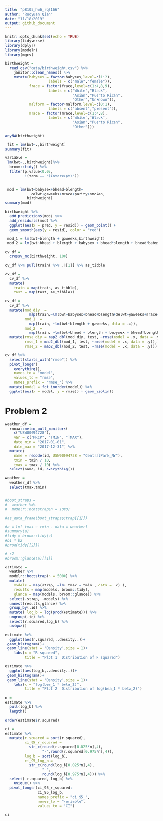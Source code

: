 ```yaml
---
title: "p8105_hw6_rq2166"
author: "Ruoyuan Qian"
date: "11/18/2019"
output: github_document
---
```


```r
knitr::opts_chunk$set(echo = TRUE)
library(tidyverse)
library(dplyr)
library(modelr)
library(mgcv)
```

```r
birthweight = 
  read_csv("data/birthweight.csv") %>% 
    janitor::clean_names() %>% 
    mutate(babysex = factor(babysex,level=c(1:2),
                    labels = c("male","female")),
           frace = factor(frace,level=c(1:4,8,9),
                    labels = c("White","Black",
                               "Asian","Puerto Rican",
                               "Other","Unknown")),
           malform = factor(malform,level=c(0:1),
                    labels = c("absent","present")),
           mrace = factor(mrace,level=c(1:4,8),
                    labels = c("White","Black",
                               "Asian","Puerto Rican",
                               "Other")))

anyNA(birthweight)

```
```r
 fit = lm(bwt~.,birthweight)
summary(fit)

variable = 
 lm(bwt~.,birthweight)%>% 
  broom::tidy() %>% 
  filter(p.value<0.05,
         !(term == "(Intercept)"))
  

 mod = lm(bwt~babysex+bhead+blength+
            delwt+gaweeks+mrace+parity+smoken,
          birthweight)
summary(mod)

```
```r

birthweight %>% 
  add_predictions(mod) %>% 
  add_residuals(mod) %>% 
  ggplot(aes(x = pred, y = resid)) + geom_point() + 
  geom_smooth(aes(y = resid), color = "red")
```
```r
 mod_1 = lm(bwt~blength + gaweeks,birthweight)
 mod_2 = lm(bwt~bhead + blength + babysex + bhead*blength + bhead*babysex + blength*babysex + bhead*blength*babysex ,birthweight)

```

```r
cv_df = 
  crossv_mc(birthweight, 100) 

cv_df %>% pull(train) %>% .[[1]] %>% as_tibble

cv_df =
  cv_df %>% 
  mutate(
    train = map(train, as_tibble),
    test = map(test, as_tibble))


```
```r
cv_df = 
  cv_df %>% 
  mutate(mod_diy  =
           map(train,~lm(bwt~babysex+bhead+blength+delwt+gaweeks+mrace+parity+smoken,data = .x)),
         mod_1  = 
           map(train, ~lm(bwt~blength + gaweeks, data = .x)),
         mod_2  = 
           map(train, ~lm(bwt~bhead + blength + babysex + bhead*blength + bhead*babysex + blength*babysex + bhead*blength*babysex ,data = .x))) %>% 
  mutate(rmse_diy = map2_dbl(mod_diy, test, ~rmse(model = .x, data = .y)),
         rmse_1 = map2_dbl(mod_1, test, ~rmse(model = .x, data = .y)),
         rmse_2 = map2_dbl(mod_2, test, ~rmse(model = .x, data = .y)))
```
```r
cv_df %>% 
  select(starts_with("rmse")) %>% 
  pivot_longer(
    everything(),
    names_to = "model", 
    values_to = "rmse",
    names_prefix = "rmse_") %>% 
  mutate(model = fct_inorder(model)) %>% 
  ggplot(aes(x = model, y = rmse)) + geom_violin()
```

# Problem 2
```r
weather_df =
  rnoaa::meteo_pull_monitors(
    c("USW00094728"),
    var = c("PRCP", "TMIN", "TMAX"),
    date_min = "2017-01-01",
    date_max = "2017-12-31") %>%
  mutate(
    name = recode(id, USW00094728 = "CentralPark_NY"),
    tmin = tmin / 10,
    tmax = tmax / 10) %>%
  select(name, id, everything())

weather = 
  weather_df %>% 
  select(tmax,tmin)



```

```r
#boot_straps = 
#  weather %>% 
#  modelr::bootstrap(n = 1000)

#as_data_frame(boot_straps$strap[[1]])

#a = lm( tmax ~ tmin , data = weather) 
#summary(a)
#tidy = broom::tidy(a)
#b1 * b2
#prod(tidy[[2]])

# r2
#broom::glance(a)[[1]]

estimate = 
  weather %>% 
  modelr::bootstrap(n = 5000) %>% 
  mutate(
    models = map(strap, ~lm( tmax ~ tmin , data = .x) ),
    results = map(models, broom::tidy),
    glance = map(models, broom::glance)) %>% 
  select(-strap, -models) %>% 
  unnest(results,glance) %>% 
  group_by(.id) %>% 
  mutate( log_b = log(prod(estimate))) %>% 
  ungroup(.id) %>% 
  select(r.squared,log_b) %>% 
  unique()

```

```r
estimate %>% 
  ggplot(aes(r.squared,..density..))+
 geom_histogram()+
 geom_line(stat = 'Density',size = 1)+
    labs(x = "R squared",
         title = "Plot 1  Distribution of R squared")

estimate %>% 
  ggplot(aes(log_b,..density..))+
 geom_histogram()+
 geom_line(stat = 'Density',size = 1)+
    labs(x = "log(bea_1 * beta_2)",
         title = "Plot 2  Distribution of log(bea_1 * beta_2)")
```

```r
n = 
estimate %>% 
  pull(log_b) %>% 
  length()

order(estimate$r.squared)

ci = 
estimate %>% 
  mutate(r.squared = sort(r.squared),
         ci_95_r_squared = 
           str_c(round(r.squared[0.025*n],4),
                 "-",round(r.squared[0.975*n],4)),
         log_b = sort(log_b),
         ci_95_log_b =
           str_c(round(log_b[0.025*n],4),
                 "-",
                 round(log_b[0.975*n],4))) %>% 
  select(-r.squared,-log_b) %>% 
    unique() %>% 
  pivot_longer(ci_95_r_squared:
               ci_95_log_b,
               names_prefix = "ci_95_",
               names_to = "variable",
               values_to = "CI")

ci
```

